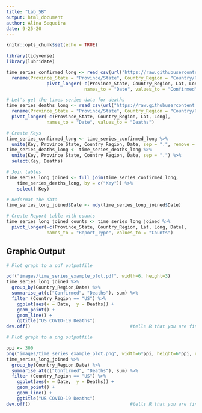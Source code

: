 ```yaml
---
title: "Lab_5B"
output: html_document
author: Alina Sequeira
date: 9-25-20
---
```

```r
knitr::opts_chunk$set(echo = TRUE)
```

```r
library(tidyverse)
library(lubridate)
```
```r
time_series_confirmed_long <- read_csv(url("https://raw.githubusercontent.com/CSSEGISandData/COVID-19/master/csse_covid_19_data/csse_covid_19_time_series/time_series_covid19_confirmed_global.csv")) %>%
  rename(Province_State = "Province/State", Country_Region = "Country/Region")  %>% 
               pivot_longer(-c(Province_State, Country_Region, Lat, Long),
                             names_to = "Date", values_to = "Confirmed") 
```
```r
# Let's get the times series data for deaths
time_series_deaths_long <- read_csv(url("https://raw.githubusercontent.com/CSSEGISandData/COVID-19/master/csse_covid_19_data/csse_covid_19_time_series/time_series_covid19_deaths_global.csv")) %>%
  rename(Province_State = "Province/State", Country_Region = "Country/Region")  %>% 
  pivot_longer(-c(Province_State, Country_Region, Lat, Long),
               names_to = "Date", values_to = "Deaths")
```
```r
# Create Keys 
time_series_confirmed_long <- time_series_confirmed_long %>% 
  unite(Key, Province_State, Country_Region, Date, sep = ".", remove = FALSE)
time_series_deaths_long <- time_series_deaths_long %>% 
  unite(Key, Province_State, Country_Region, Date, sep = ".") %>% 
  select(Key, Deaths)

# Join tables
time_series_long_joined <- full_join(time_series_confirmed_long,
    time_series_deaths_long, by = c("Key")) %>% 
    select(-Key)

# Reformat the data
time_series_long_joined$Date <- mdy(time_series_long_joined$Date)

# Create Report table with counts
time_series_long_joined_counts <- time_series_long_joined %>% 
  pivot_longer(-c(Province_State, Country_Region, Lat, Long, Date),
               names_to = "Report_Type", values_to = "Counts")
```

## Graphic Output
```r
# Plot graph to a pdf outputfile

pdf("images/time_series_example_plot.pdf", width=6, height=3)
time_series_long_joined %>% 
  group_by(Country_Region,Date) %>% 
  summarise_at(c("Confirmed", "Deaths"), sum) %>% 
  filter (Country_Region == "US") %>% 
    ggplot(aes(x = Date,  y = Deaths)) + 
    geom_point() +
    geom_line() +
    ggtitle("US COVID-19 Deaths")
dev.off()                                     #tells R that you are finished plotting, otherwise graph won't show
```
```r
# Plot graph to a png outputfile

ppi <- 300
png("images/time_series_example_plot.png", width=6*ppi, height=6*ppi, res=ppi)
time_series_long_joined %>% 
  group_by(Country_Region,Date) %>% 
  summarise_at(c("Confirmed", "Deaths"), sum) %>% 
  filter (Country_Region == "US") %>% 
    ggplot(aes(x = Date,  y = Deaths)) + 
    geom_point() +
    geom_line() +
    ggtitle("US COVID-19 Deaths")
dev.off()                                     #tells R that you are finished plotting, otherwise graph won't show
```




